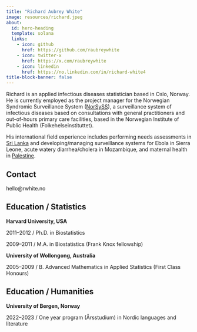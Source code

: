 ```yaml
---
title: "Richard Aubrey White"
image: resources/richard.jpeg
about:
  id: hero-heading
  template: solana
  links:
    - icon: github
      href: https://github.com/raubreywhite
    - icon: twitter-x
      href: https://x.com/raubreywhite
    - icon: linkedin
      href: https://no.linkedin.com/in/richard-white4
title-block-banner: false
---
```


:::{#hero-heading}

Richard is an applied infectious diseases statistician based in Oslo, Norway. He is currently employed as the project manager for the Norwegian Syndromic Surveillance System ([NorSySS](https://www.github.com/norsyss/)), a surveillance system of infectious diseases based on consultations with general practitioners and out-of-hours primary care facilities, based in the Norwegian Institute of Public Health (Folkehelseinstituttet). 

His international field experience includes performing needs assessments in [Sri Lanka](articles/2022-wickremesekera.pdf) and developing/managing surveillance systems for Ebola in Sierra Leone, acute watery diarrhea/cholera in Mozambique, and maternal health in [Palestine](articles/2021-isbeih.pdf).

:::

## Contact

hello@rwhite.no

## Education / Statistics

**Harvard University, USA**

2011--2012 / Ph.D. in Biostatistics

2009--2011 / M.A. in Biostatistics (Frank Knox fellowship)

**University of Wollongong, Australia**

2005--2009 / B. Advanced Mathematics in Applied Statistics (First Class Honours) 

## Education / Humanities

**University of Bergen, Norway**

2022--2023 / One year program (Årsstudium) in Nordic languages and literature
